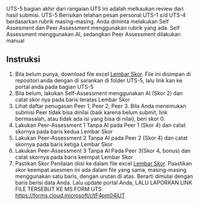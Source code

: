 

UTS-5 bagian akhir dari rangaian UTS ini adalah melkaukan review dari hasil submisi. UTS-5 Berisikan telahan pesan personal  UTS-1 s/d UTS-4 berdasarkan rubrik masing-masing. Anda diminta melakukan Self Assesment dan Peer Assessment menggunakan rubrik yang ada. 
Self Assessment menggunakan AI, sedangkan Peer Assessment dilakukan manual


## Instruksi

1. Bila belum punya, download file excel [Lembar Skor](./asesmen/UTS-5_Skor.xlsx). File ini disimpan di repositori anda dengan di sarankan di folder UTS-5, lalu link kan ke portal anda pada bagian UTS-5
2. Bila belum, lakukan Self-Assessment menggunakan AI (Skor 2) dan catat skor nya pada baris teratas Lembar Skor 
3. Lihat daftar penugasan Peer 1, Peer 2, Peer 3. Bila Anda menemukan submisi Peer tidak bisa dinilai (baik karena belum submit, link bermasalah, atau tidak ada isi yang bisa di nilai), beri skor 0.
4. Lakukan Peer-Assessment 1 Tanpa AI pada Peer 1 (Skor 4) dan catat skornya pada baris kedua Lembar Skor
5. Lakukan Peer-Assessment 2 Tanpa AI pada Peer 2 (Skor 4)  dan catat skornya pada baris ketiga Lembar Skor
6. Lakukan Peer-Assessment 3 Tanpa AI Pada Peer 3(Skor 4, bonus)  dan catat skornya pada baris keempat Lembar Skor
7. Pastikan Skor Penilaian diisi ke dalam file excel [Lembar Skor](./asesmen/UTS-5_Skor.xlsx). Paastikan skor keempat asesmen ini ada dalam file yang sama, masing-masing menggunakan satu baris, dengan urutan di atas. Berarti dimulai dengan baris berisi data Anda. Lalu update portal Anda, LALU LAPORKAN LINK FILE TERSEBUT KE MS FORM UTS <https://forms.cloud.microsoft/r/tF4pm04jUT>

